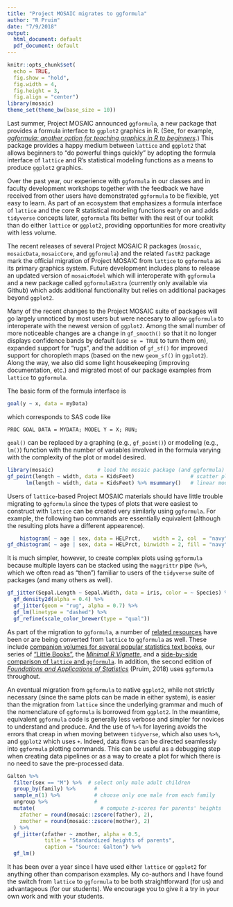 ```yaml
---
title: "Project MOSAIC migrates to ggformula"
author: "R Pruim"
date: "7/9/2018"
output:
  html_document: default
  pdf_document: default
---
```


```r
knitr::opts_chunk$set(
  echo = TRUE,
  fig.show = "hold",
  fig.width = 4,
  fig.height = 3,
  fig.align = "center")
library(mosaic)
theme_set(theme_bw(base_size = 10))
```

Last summer, 
Project MOSAIC announced `ggformula`, a new package that provides a formula interface to
`ggplot2` graphics in R.
(See, for example, 
[*ggformula: another option for teaching graphics in R to beginners*](https://www.r-bloggers.com/ggformula-another-option-for-teaching-graphics-in-r-to-beginners/).)
This package provides a happy medium between `lattice` and `ggplot2` that allows
beginners to "do powerful things quickly" by adopting the formula interface of
`lattice` and R's statistical modeling functions as a means to produce `ggplot2`
graphics.


Over the past year, our experience with `ggformula` in our classes and in
faculty development workshops together with the feedback we have received from
other users have demonstrated `ggformula` to be flexible, yet easy to learn. As
part of an ecosystem that emphasizes a formula interface of `lattice` and the
core R statistical modeling functions early on and adds `tidyverse` concepts
later, `ggformula` fits better with the rest of our toolkit than do either
`lattice` or `ggplot2`, providing opportunities for more creativity with less
volume.

The recent releases of several Project MOSAIC R packages (`mosaic`,
`mosaicData`, `mosaicCore`, and `ggformula`) and the related `fastR2` package
mark the official migration of Project MOSAIC from `lattice` to `ggformula` as
its primary graphics system.  Future development includes plans to release
an updated version of `mosaicModel` which will interoperate with `ggformula`
and a new package called `ggformulaExtra` (currently only available via Github)
which adds additional functionality but relies on additional packages beyond `ggplot2`.


Many of the recent changes to the Project MOSAIC suite of packages will go largely
unnoticed by most users but were necesary to allow `ggformula` to interoperate
with the newest version of `ggplot2`. Among the small number of more noticeable
changes are a change in `gf_smooth()` so that it no longer displays confidence
bands by default (use `se = TRUE` to turn them on), expanded support for "rugs",
and the addition of `gf_sf()` for improved support for choropleth maps (based on
the new `geom_sf()` in `ggplot2`). Along the way, we also did some light
housekeeping (improving documentation, etc.) and migrated most of our package
examples from `lattice` to `ggformula`.

The basic form of the formula interface is 

```r
goal(y ~ x, data = myData)
```

which corresponds to SAS code like

```
PROC GOAL DATA = MYDATA; MODEL Y = X; RUN;
```

`goal()` can be replaced by a graphing (e.g., `gf_point()`) or modeling
(e.g., `lm()`) function with the number of variables involved in the formula
varying with the complexity of the plot or model desired.

```r
library(mosaic)              # load the mosaic package (and ggformula)
gf_point(length ~ width, data = KidsFeet)                  # scatter plot 
      lm(length ~ width, data = KidsFeet) %>% msummary()   # linear model
```


Users of `lattice`-based Project MOSAIC materials should have little
trouble migrating to `ggformula` since the types of plots that were easiest to
construct with `lattice` can be created very similarly using `ggformula`.  For
example, the following two commands are essentially equivalent (although the
resulting plots have a different appearence).

```r
    histogram( ~ age | sex, data = HELPrct,    width = 2, col  = "navy")
gf_dhistogram( ~ age | sex, data = HELPrct, binwidth = 2, fill = "navy")
```

It is much simpler, however, to create complex plots using `ggformula` because
multiple layers can be stacked using the `maggrittr` pipe (`%>%`, which we
often read as "then") familiar to users of the `tidyverse` suite of packages (and
many others as well).

```r
gf_jitter(Sepal.Length ~ Sepal.Width, data = iris, color = ~ Species) %>%
  gf_density2d(alpha = 0.4) %>%
  gf_jitter(geom = "rug", alpha = 0.7) %>%
  gf_lm(linetype = "dashed") %>%
  gf_refine(scale_color_brewer(type = "qual"))
```

As part of the migration to `ggformula`, a number of [related resources](https://projectmosaic.github.io/mosaic/articles/mosaic-resources.html)
have been or are being converted from `lattice` to `ggformula` as well. These
include [companion volumes for several popular statistics text books](https://projectmosaic.github.io/mosaic/articles/mosaic-resources.html#textbook-related),
our series of ["Little Books"](https://projectmosaic.github.io/mosaic/articles/mosaic-resources.html#project-mosaic-little-books), 
the [*Minimal R Vignette*](https://cran.r-project.org/web/packages/mosaic/vignettes/MinimalRgg.pdf),
and a 
[side-by-side comparison of `lattice` and `ggformula`](https://projectmosaic.github.io/mosaic/articles/ggformula-lattice.html).
In addition, the second
edition of [*Foundations and Applications of Statistics*](https://bookstore.ams.org/amstext-28/)
(Pruim, 2018) uses `ggformula` throughout.

An eventual migration from `ggformula` to native `ggplot2`, while not strictly
necessary (since the same plots can be made in either system), is easier than
the migration from `lattice` since the underlying grammar and much of the
nomenclature of `ggformula` is borrowed from `ggplot2`.  In the meantime,
equivalent `ggformula` code is generally less verbose and simpler for novices to
understand and produce.  And the use of `%>%` for layering avoids the errors
that creap in when moving between `tidyverse`, which also uses `%>%`, and
`ggplot2` which uses `+`.  Indeed, data flows can be directed seamlessly into
`ggformula` plotting commands.  This can be useful as a debugging step when
creating data pipelines or as a way to create a plot for which there is no
need to save the pre-processed data.

```r
Galton %>%
  filter(sex == "M") %>%  # select only male adult children
  group_by(family) %>%      #
  sample_n(1) %>%           # choose only one male from each family
  ungroup %>%               #
  mutate(                     # compute z-scores for parents' heights
    zfather = round(mosaic::zscore(father), 2),
    zmother = round(mosaic::zscore(mother), 2)
  ) %>% 
  gf_jitter(zfather ~ zmother, alpha = 0.5, 
            title = "Standardized heights of parents",
            caption = "Source: Galton") %>%
  gf_lm()
```


It has been over a year since I have used either `lattice` or `ggplot2` for
anything other than comparison examples. My co-authors and I have found the
switch from `lattice` to `ggformula` to be both straightforward (for us) and
advantageous (for our students). We encourage you to give it a try in your own
work and with your students.
